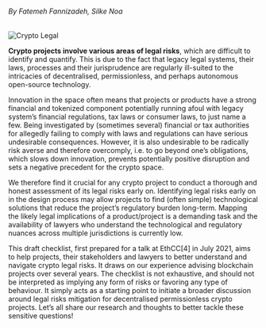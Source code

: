 ###### By Fatemeh Fannizadeh, Silke Noa
![Crypto Legal](../img/crypto-legal.png)

**Crypto projects involve various areas of legal risks**, which are difficult to identify and quantify. This is due to the fact that legacy legal systems, their laws, processes and their jurisprudence are regularly ill-suited to the intricacies of decentralised, permissionless, and perhaps autonomous open-source technology.

Innovation in the space often means that projects or products have a strong financial and tokenized component potentially running afoul with legacy system’s financial regulations, tax laws or consumer laws, to just name a few. Being investigated by (sometimes several) financial or tax authorities for allegedly failing to comply with laws and regulations can have serious undesirable consequences. However, it is also undesirable to be radically risk averse and therefore overcomply, i.e. to go beyond one’s obligations, which slows down innovation, prevents potentially positive disruption and sets a negative precedent for the crypto space.

We therefore find it crucial for any crypto project to conduct a thorough and honest assessment of its legal risks early on. Identifying legal risks early on in the design process may allow projects to find (often simple) technological solutions that reduce the project’s regulatory burden long-term. Mapping the likely legal implications of a product/project is a demanding task and the availability of lawyers who understand the technological and regulatory nuances across multiple jurisdictions is currently low. 

This draft checklist, first prepared for a talk at EthCC[4] in July 2021, aims to help projects, their stakeholders and lawyers to better understand and navigate crypto legal risks. It draws on our experience advising blockchain projects over several years. The checklist is not exhaustive, and should not be interpreted as implying any form of risks or favoring any type of behaviour. It simply acts as a starting point to initiate a broader discussion around legal risks mitigation for decentralised permissionless crypto projects. Let’s all share our research and thoughts to better tackle these sensitive questions!
